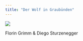 ```yaml
---
title: "Der Wolf in Graubünden"
---
```


::: {#fig-gr}
![](assets/DiegoSturzenegger-FlorinGrimm.png)

Florin Grimm & Diego Sturzenegger

:::

